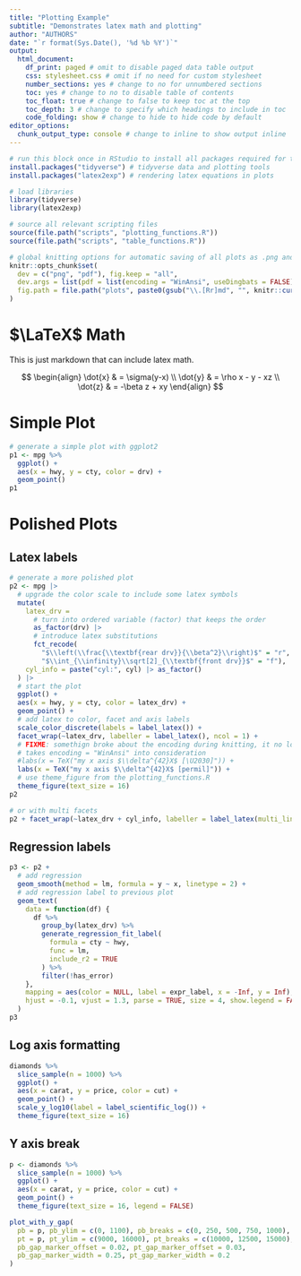 ```yaml
---
title: "Plotting Example"
subtitle: "Demonstrates latex math and plotting"
author: "AUTHORS"
date: "`r format(Sys.Date(), '%d %b %Y')`"
output:
  html_document: 
    df_print: paged # omit to disable paged data table output
    css: stylesheet.css # omit if no need for custom stylesheet
    number_sections: yes # change to no for unnumbered sections
    toc: yes # change to no to disable table of contents
    toc_float: true # change to false to keep toc at the top
    toc_depth: 3 # change to specify which headings to include in toc
    code_folding: show # change to hide to hide code by default
editor_options:
  chunk_output_type: console # change to inline to show output inline
---
```


```r
# run this block once in RStudio to install all packages required for this example
install.packages("tidyverse") # tidyverse data and plotting tools
install.packages("latex2exp") # rendering latex equations in plots
```


```r
# load libraries
library(tidyverse) 
library(latex2exp)

# source all relevant scripting files
source(file.path("scripts", "plotting_functions.R"))
source(file.path("scripts", "table_functions.R"))

# global knitting options for automatic saving of all plots as .png and .pdf
knitr::opts_chunk$set(
  dev = c("png", "pdf"), fig.keep = "all",
  dev.args = list(pdf = list(encoding = "WinAnsi", useDingbats = FALSE)),
  fig.path = file.path("plots", paste0(gsub("\\.[Rr]md", "", knitr::current_input()), "_"))
)
```

# $\LaTeX$ Math

This is just markdown that can include latex math.

$$
\begin{align}
\dot{x} & = \sigma(y-x) \\
\dot{y} & = \rho x - y - xz \\
\dot{z} & = -\beta z + xy
\end{align}
$$

# Simple Plot

```r
# generate a simple plot with ggplot2
p1 <- mpg %>% 
  ggplot() +
  aes(x = hwy, y = cty, color = drv) + 
  geom_point()
p1
```

# Polished Plots

## Latex labels

```r
# generate a more polished plot
p2 <- mpg |>
  # upgrade the color scale to include some latex symbols
  mutate(
    latex_drv = 
      # turn into ordered variable (factor) that keeps the order
      as_factor(drv) |> 
      # introduce latex substitutions
      fct_recode(
        "$\\left(\\frac{\\textbf{rear drv}}{\\beta^2}\\right)$" = "r",
        "$\\int_{\\infinity}\\sqrt[2]_{\\textbf{front drv}}$" = "f"),
    cyl_info = paste("cyl:", cyl) |> as_factor()
  ) |>
  # start the plot
  ggplot() + 
  aes(x = hwy, y = cty, color = latex_drv) + 
  geom_point() +
  # add latex to color, facet and axis labels
  scale_color_discrete(labels = label_latex()) +
  facet_wrap(~latex_drv, labeller = label_latex(), ncol = 1) +
  # FIXME: somethign broke about the encoding during knitting, it no longer 
  # takes encoding = "WinAnsi" into consideration
  #labs(x = TeX("my x axis $\\delta^{42}X$ [\U2030]")) + 
  labs(x = TeX("my x axis $\\delta^{42}X$ [permil]")) + 
  # use theme_figure from the plotting_functions.R
  theme_figure(text_size = 16)
p2
```

```r
# or with multi facets
p2 + facet_wrap(~latex_drv + cyl_info, labeller = label_latex(multi_line = FALSE)) 
```


## Regression labels

```r
p3 <- p2 +
  # add regression
  geom_smooth(method = lm, formula = y ~ x, linetype = 2) +
  # add regression label to previous plot
  geom_text(
    data = function(df) {
      df %>%
        group_by(latex_drv) %>%
        generate_regression_fit_label(
          formula = cty ~ hwy,
          func = lm,
          include_r2 = TRUE
        ) %>%
        filter(!has_error)
    },
    mapping = aes(color = NULL, label = expr_label, x = -Inf, y = Inf),
    hjust = -0.1, vjust = 1.3, parse = TRUE, size = 4, show.legend = FALSE
  ) 
p3
```

## Log axis formatting

```r
diamonds %>%
  slice_sample(n = 1000) %>%
  ggplot() +
  aes(x = carat, y = price, color = cut) +
  geom_point() + 
  scale_y_log10(label = label_scientific_log()) +
  theme_figure(text_size = 16)
```

## Y axis break

```r
p <- diamonds %>%
  slice_sample(n = 1000) %>%
  ggplot() +
  aes(x = carat, y = price, color = cut) +
  geom_point() + 
  theme_figure(text_size = 16, legend = FALSE)

plot_with_y_gap(
  pb = p, pb_ylim = c(0, 1100), pb_breaks = c(0, 250, 500, 750, 1000),
  pt = p, pt_ylim = c(9000, 16000), pt_breaks = c(10000, 12500, 15000),
  pb_gap_marker_offset = 0.02, pt_gap_marker_offset = 0.03, 
  pb_gap_marker_width = 0.25, pt_gap_marker_width = 0.2
)
```

